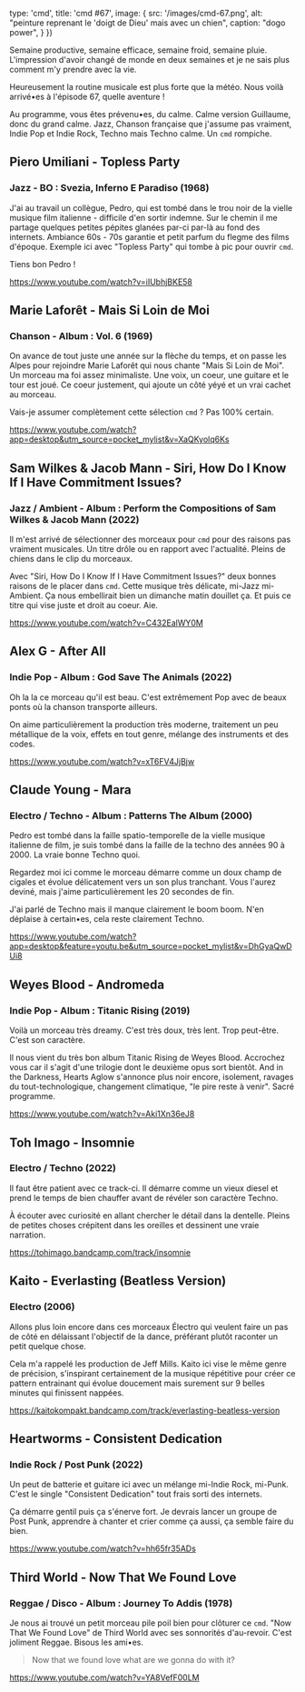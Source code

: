 

  type: 'cmd',
  title: 'cmd #67',
  image: {
    src: '/images/cmd-67.png',
    alt: "peinture reprenant le 'doigt de Dieu' mais avec un chien",
    caption: "dogo power",
  }
})

Semaine productive, semaine efficace, semaine froid, semaine pluie. L'impression
d'avoir changé de monde en deux semaines et je ne sais plus comment m'y prendre
avec la vie.

Heureusement la routine musicale est plus forte que la météo. Nous voilà
arrivé•es à l'épisode 67, quelle aventure !

Au programme, vous êtes prévenu•es, du calme. Calme version Guillaume, donc du
grand calme. Jazz, Chanson française que j'assume pas vraiment, Indie Pop et
Indie Rock, Techno mais Techno calme. Un `cmd` rompiche.



## Piero Umiliani - Topless Party

### Jazz - BO : Svezia, Inferno E Paradiso (1968)

J'ai au travail un collègue, Pedro, qui est tombé dans le trou noir de la vielle
musique film italienne - difficile d'en sortir indemne. Sur le chemin il me
partage quelques petites pépites glanées par-ci par-là au fond des internets.
Ambiance 60s - 70s garantie et petit parfum du flegme des films d'époque.
Exemple ici avec "Topless Party" qui tombe à pic pour ouvrir `cmd`.

Tiens bon Pedro !

https://www.youtube.com/watch?v=iIUbhjBKE58



## Marie Laforêt - Mais Si Loin de Moi

### Chanson - Album : Vol. 6 (1969)

On avance de tout juste une année sur la flèche du temps, et on passe les Alpes
pour rejoindre Marie Laforêt qui nous chante "Mais Si Loin de Moi". Un morceau
ma foi assez minimaliste. Une voix, un coeur, une guitare et le tour est joué.
Ce coeur justement, qui ajoute un côté yéyé et un vrai cachet au morceau.

Vais-je assumer complètement cette sélection `cmd` ? Pas 100% certain.

https://www.youtube.com/watch?app=desktop&utm_source=pocket_mylist&v=XaQKyolq6Ks



## Sam Wilkes & Jacob Mann - Siri, How Do I Know If I Have Commitment Issues?

### Jazz / Ambient - Album : Perform the Compositions of Sam Wilkes & Jacob Mann (2022)

Il m'est arrivé de sélectionner des morceaux pour `cmd` pour des raisons pas
vraiment musicales. Un titre drôle ou en rapport avec l'actualité. Pleins de
chiens dans le clip du morceaux.

Avec "Siri, How Do I Know If I Have Commitment Issues?" deux bonnes raisons de
le placer dans `cmd`. Cette musique très délicate, mi-Jazz mi-Ambient. Ça nous
embellirait bien un dimanche matin douillet ça. Et puis ce titre qui vise juste
et droit au coeur. Aie.

https://www.youtube.com/watch?v=C432EalWY0M




## Alex G - After All

### Indie Pop - Album : God Save The Animals (2022)

Oh la la ce morceau qu'il est beau. C'est extrêmement Pop avec de beaux ponts où
la chanson transporte ailleurs.

On aime particulièrement la production très moderne, traitement un peu
métallique de la voix, effets en tout genre, mélange des instruments et des
codes.

https://www.youtube.com/watch?v=xT6FV4JjBjw



## Claude Young - Mara

### Electro / Techno - Album : Patterns The Album (2000)

Pedro est tombé dans la faille spatio-temporelle de la vielle musique italienne
de film, je suis tombé dans la faille de la techno des années 90 à 2000. La
vraie bonne Techno quoi.

Regardez moi ici comme le morceau démarre comme un doux champ de cigales et
évolue délicatement vers un son plus tranchant. Vous l'aurez deviné, mais j'aime
particulièrement les 20 secondes de fin.

J'ai parlé de Techno mais il manque clairement le boom boom. N'en déplaise à
certain•es, cela reste clairement Techno.

https://www.youtube.com/watch?app=desktop&feature=youtu.be&utm_source=pocket_mylist&v=DhGyaQwDUi8



## Weyes Blood - Andromeda

### Indie Pop - Album : Titanic Rising (2019)

Voilà un morceau très dreamy. C'est très doux, très lent. Trop peut-être. C'est
son caractère.

Il nous vient du très bon album Titanic Rising de Weyes Blood. Accrochez vous
car il s'agit d'une trilogie dont le deuxième opus sort bientôt. And in the
Darkness, Hearts Aglow s'annonce plus noir encore, isolement, ravages du
tout-technologique, changement climatique, "le pire reste à venir". Sacré
programme.

https://www.youtube.com/watch?v=Aki1Xn36eJ8



## Toh Imago - Insomnie

### Electro / Techno (2022)

Il faut être patient avec ce track-ci. Il démarre comme un vieux diesel et prend
le temps de bien chauffer avant de révéler son caractère Techno.

À écouter avec curiosité en allant chercher le détail dans la dentelle. Pleins
de petites choses crépitent dans les oreilles et dessinent une vraie narration.

https://tohimago.bandcamp.com/track/insomnie



## Kaito - Everlasting (Beatless Version)

### Electro (2006)

Allons plus loin encore dans ces morceaux Électro qui veulent faire un pas de
côté en délaissant l'objectif de la dance, préférant plutôt raconter un petit
quelque chose.

Cela m'a rappelé les production de Jeff Mills. Kaito ici vise le même genre de
précision, s'inspirant certainement de la musique répétitive pour créer ce
pattern entrainant qui évolue doucement mais surement sur 9 belles minutes qui
finissent nappées.

https://kaitokompakt.bandcamp.com/track/everlasting-beatless-version



## Heartworms - Consistent Dedication

### Indie Rock / Post Punk (2022)

Un peut de batterie et guitare ici avec un mélange mi-Indie Rock, mi-Punk. C'est
le single "Consistent Dedication" tout frais sorti des internets.

Ça démarre gentil puis ça s'énerve fort. Je devrais lancer un groupe de Post
Punk, apprendre à chanter et crier comme ça aussi, ça semble faire du bien.

https://www.youtube.com/watch?v=hh65fr35ADs



## Third World - Now That We Found Love

### Reggae / Disco - Album : Journey To Addis (1978)

Je nous ai trouvé un petit morceau pile poil bien pour clôturer ce `cmd`. "Now
That We Found Love" de Third World avec ses sonnorités d'au-revoir. C'est
joliment Reggae. Bisous les ami•es.

> Now that we found love what are we gonna do with it?

https://www.youtube.com/watch?v=YA8VefF00LM

